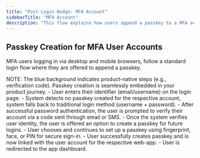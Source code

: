 ```yaml
---
title: "Post-Login Nudge: MFA Account"
sidebarTitle: "MFA Account"
description: "This flow explains how users append a passkey to a MFA account."
---
```



## Passkey Creation for MFA User Accounts

MFA users logging in via desktop and mobile browsers, follow a standard login flow where they are offered to append a passkey.

<Tabs>
  <Tab title="macOS">
    <ToolingFrame 
        imageURL="/images/authentication-flow/web-app/desktop/mfa-append-macos.png"
        caption="macOS passkey append, MFA accounts"
        imageName="mfa-append-macos.png"
    />
  </Tab>

<Tab title="Windows">
    <ToolingFrame
        imageURL="/images/authentication-flow/web-app/desktop/mfa-append-windows.png"
        caption="Windows passkey append, MFA accounts"
        imageName="mfa-append-windows.png"
    />
</Tab>

<Tab title="iOS">
    <ToolingFrame
        imageURL="/images/authentication-flow/web-app/mobile/mfa-append-ios.png"
        caption="iOS passkey append, MFA accounts"
        imageName="mfa-append-ios.png"
    />
</Tab>

  <Tab title="Android">
    <ToolingFrame 
        imageURL="/images/authentication-flow/web-app/mobile/mfa-append-android.png"
        caption="Android passkey append, MFA accounts"
        imageName="mfa-append-android.png"
    />
  </Tab>
</Tabs>
<Info>
    NOTE: The blue background indicates product-native steps (e.g., verification
    code). Passkey creation is seamlessly embedded in your
    product journey.
</Info>

<Steps>
    <Step title="Login when user has no passkeys and activated MFA">
        - User enters their identifier (email/username) on the login page.
    </Step>
    <Step title="Fallback to traditional login method">
        - System detects no passkey created for the respective account, system falls back to traditional login method (username + password).
    </Step>
    <Step title="System prompts for user verification">
        - After successful password authentication, the user is prompted to verify their account via a code sent through email or SMS.
    </Step>
    <Step title="Passkey append process initiates">
        - Once the system verifies user identity, the user is offered an option to create a passkey for future logins.
    </Step>
    <Step title="OS-native biometric modal appears">
        - User chooses and continues to set up a passkey using fingerprint, face, or PIN for secure sign-in.
    </Step>
    <Step title="Passkey creation successful">
        - User successfully creates passkey and is now linked with the user account for the respective web-app.
    </Step>
    <Step title="Redirection to app dashboard">
        - User is redirected to the app dashboard.
    </Step>

</Steps>
